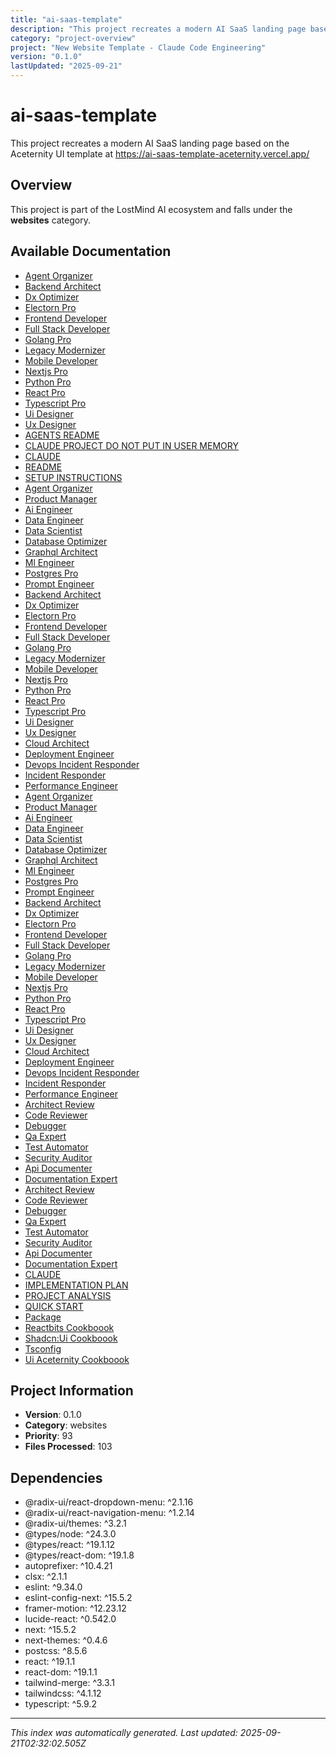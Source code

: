 ```yaml
---
title: "ai-saas-template"
description: "This project recreates a modern AI SaaS landing page based on the Aceternity UI template at https://ai-saas-template-aceternity.vercel.app/"
category: "project-overview"
project: "New Website Template - Claude Code Engineering"
version: "0.1.0"
lastUpdated: "2025-09-21"
---
```


# ai-saas-template

This project recreates a modern AI SaaS landing page based on the Aceternity UI template at https://ai-saas-template-aceternity.vercel.app/

## Overview

This project is part of the LostMind AI ecosystem and falls under the **websites** category.

## Available Documentation

- [Agent Organizer](./agent-organizer)
- [Backend Architect](./backend-architect)
- [Dx Optimizer](./dx-optimizer)
- [Electorn Pro](./electorn-pro)
- [Frontend Developer](./frontend-developer)
- [Full Stack Developer](./full-stack-developer)
- [Golang Pro](./golang-pro)
- [Legacy Modernizer](./legacy-modernizer)
- [Mobile Developer](./mobile-developer)
- [Nextjs Pro](./nextjs-pro)
- [Python Pro](./python-pro)
- [React Pro](./react-pro)
- [Typescript Pro](./typescript-pro)
- [Ui Designer](./ui-designer)
- [Ux Designer](./ux-designer)
- [AGENTS README](./AGENTS_README)
- [CLAUDE PROJECT DO NOT PUT IN USER MEMORY](./ai-context)
- [CLAUDE](./ai-context)
- [README](./readme)
- [SETUP INSTRUCTIONS](./SETUP_INSTRUCTIONS)
- [Agent Organizer](./agent-organizer)
- [Product Manager](./product-manager)
- [Ai Engineer](./ai-engineer)
- [Data Engineer](./data-engineer)
- [Data Scientist](./data-scientist)
- [Database Optimizer](./database-optimizer)
- [Graphql Architect](./graphql-architect)
- [Ml Engineer](./ml-engineer)
- [Postgres Pro](./postgres-pro)
- [Prompt Engineer](./prompt-engineer)
- [Backend Architect](./backend-architect)
- [Dx Optimizer](./dx-optimizer)
- [Electorn Pro](./electorn-pro)
- [Frontend Developer](./frontend-developer)
- [Full Stack Developer](./full-stack-developer)
- [Golang Pro](./golang-pro)
- [Legacy Modernizer](./legacy-modernizer)
- [Mobile Developer](./mobile-developer)
- [Nextjs Pro](./nextjs-pro)
- [Python Pro](./python-pro)
- [React Pro](./react-pro)
- [Typescript Pro](./typescript-pro)
- [Ui Designer](./ui-designer)
- [Ux Designer](./ux-designer)
- [Cloud Architect](./cloud-architect)
- [Deployment Engineer](./deployment-engineer)
- [Devops Incident Responder](./devops-incident-responder)
- [Incident Responder](./incident-responder)
- [Performance Engineer](./performance-engineer)
- [Agent Organizer](./agent-organizer)
- [Product Manager](./product-manager)
- [Ai Engineer](./ai-engineer)
- [Data Engineer](./data-engineer)
- [Data Scientist](./data-scientist)
- [Database Optimizer](./database-optimizer)
- [Graphql Architect](./graphql-architect)
- [Ml Engineer](./ml-engineer)
- [Postgres Pro](./postgres-pro)
- [Prompt Engineer](./prompt-engineer)
- [Backend Architect](./backend-architect)
- [Dx Optimizer](./dx-optimizer)
- [Electorn Pro](./electorn-pro)
- [Frontend Developer](./frontend-developer)
- [Full Stack Developer](./full-stack-developer)
- [Golang Pro](./golang-pro)
- [Legacy Modernizer](./legacy-modernizer)
- [Mobile Developer](./mobile-developer)
- [Nextjs Pro](./nextjs-pro)
- [Python Pro](./python-pro)
- [React Pro](./react-pro)
- [Typescript Pro](./typescript-pro)
- [Ui Designer](./ui-designer)
- [Ux Designer](./ux-designer)
- [Cloud Architect](./cloud-architect)
- [Deployment Engineer](./deployment-engineer)
- [Devops Incident Responder](./devops-incident-responder)
- [Incident Responder](./incident-responder)
- [Performance Engineer](./performance-engineer)
- [Architect Review](./architect-review)
- [Code Reviewer](./code-reviewer)
- [Debugger](./debugger)
- [Qa Expert](./qa-expert)
- [Test Automator](./test-automator)
- [Security Auditor](./security-auditor)
- [Api Documenter](./api-documenter)
- [Documentation Expert](./documentation-expert)
- [Architect Review](./architect-review)
- [Code Reviewer](./code-reviewer)
- [Debugger](./debugger)
- [Qa Expert](./qa-expert)
- [Test Automator](./test-automator)
- [Security Auditor](./security-auditor)
- [Api Documenter](./api-documenter)
- [Documentation Expert](./documentation-expert)
- [CLAUDE](./ai-context)
- [IMPLEMENTATION PLAN](./IMPLEMENTATION_PLAN)
- [PROJECT ANALYSIS](./PROJECT_ANALYSIS)
- [QUICK START](./QUICK_START)
- [Package](./package)
- [Reactbits Cookboook](./reactbits_cookboook)
- [Shadcn:Ui Cookboook](./shadcn-ui_cookboook)
- [Tsconfig](./tsconfig)
- [Ui Aceternity Cookboook](./ui_aceternity_cookboook)

## Project Information

- **Version**: 0.1.0
- **Category**: websites
- **Priority**: 93
- **Files Processed**: 103

## Dependencies

- @radix-ui/react-dropdown-menu: ^2.1.16
- @radix-ui/react-navigation-menu: ^1.2.14
- @radix-ui/themes: ^3.2.1
- @types/node: ^24.3.0
- @types/react: ^19.1.12
- @types/react-dom: ^19.1.8
- autoprefixer: ^10.4.21
- clsx: ^2.1.1
- eslint: ^9.34.0
- eslint-config-next: ^15.5.2
- framer-motion: ^12.23.12
- lucide-react: ^0.542.0
- next: ^15.5.2
- next-themes: ^0.4.6
- postcss: ^8.5.6
- react: ^19.1.1
- react-dom: ^19.1.1
- tailwind-merge: ^3.3.1
- tailwindcss: ^4.1.12
- typescript: ^5.9.2

---
*This index was automatically generated. Last updated: 2025-09-21T02:32:02.505Z*
